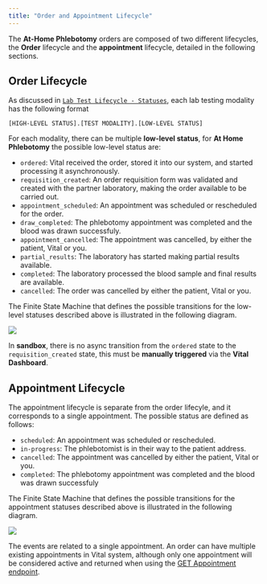 ```yaml
---
title: "Order and Appointment Lifecycle"
---
```


The **At-Home Phlebotomy** orders are composed of two different lifecycles, the **Order** lifecycle and
the **appointment** lifecycle, detailed in the following sections.

## Order Lifecycle

As discussed in [`Lab Test Lifecycle - Statuses`](/lab/workflow/lab-test-lifecycle#statuses),
each lab testing modality has the following format

```[HIGH-LEVEL STATUS].[TEST MODALITY].[LOW-LEVEL STATUS]```

For each modality, there can be multiple **low-level status**, for **At Home Phlebotomy** the
possible low-level status are:

- `ordered`: Vital received the order, stored it into our system, and started processing it asynchronously.
- `requisition_created`: An order requisition form was validated and created with the partner laboratory, making the order available to be carried out.
- `appointment_scheduled`: An appointment was scheduled or rescheduled for the order.
- `draw_completed`: The phlebotomy appointment was completed and the blood was drawn successfuly.
- `appointment_cancelled`: The appointment was cancelled, by either the patient, Vital or you.
- `partial_results`: The laboratory has started making partial results available.
- `completed`: The laboratory processed the blood sample and final results are available.
- `cancelled`: The order was cancelled by either the patient, Vital or you.

The Finite State Machine that defines the possible transitions for the low-level statuses described above is illustrated
in the following diagram.

<Frame caption="Possible state transitions for the At-Home Phlebotomy Order low-level statuses.">
    <img src="/img/at_home_phleb_order_lifecycle.png"/>
</Frame>

<br />

<Info>In **sandbox**, there is no async transition from the `ordered` state to the `requisition_created` state, this must be **manually triggered** via the **Vital Dashboard**.</Info>

## Appointment Lifecycle

The appointment lifecycle is separate from the order lifecyle, and it corresponds to a single appointment.
The possible status are defined as follows:

- `scheduled`: An appointment was scheduled or rescheduled.
- `in-progress`: The phlebotomist is in their way to the patient address.
- `cancelled`: The appointment was cancelled by either the patient, Vital or you.
- `completed`: The phlebotomy appointment was completed and the blood was drawn successfuly

The Finite State Machine that defines the possible transitions for the appointment statuses described above is illustrated
in the following diagram.

<Frame caption="Possible state transitions for the At-Home Phlebotomy Appointment statuses.">
    <img src="/img/at_home_phleb_appointment_lifecycle.png"/>
</Frame>

The events are related to a single appointment. An order can have multiple existing appointments in Vital system, although only one appointment will be considered active
and returned when using the [GET Appointment endpoint](/api-reference/lab-testing-at-home-phlebotomy/get-appointment).

